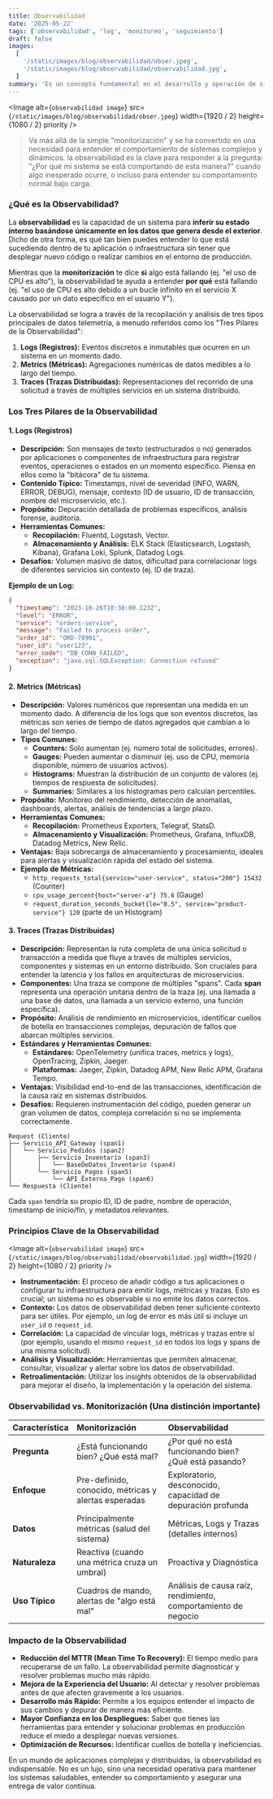 ```yaml
---
title: Observabilidad
date: '2025-05-22'
tags: ['observabilidad', 'log', 'monitoreo', 'seguimiento']
draft: false
images:
  [
    '/static/images/blog/observabilidad/obser.jpeg',
    '/static/images/blog/observabilidad/observabilidad.jpg',
  ]
summary: 'Es un concepto fundamental en el desarrollo y operación de sistemas modernos, especialmente en arquitecturas distribuidas como los microservicios o los sistemas en la nube.'
---
```


<Image
  alt={`observabilidad image`}
  src={`/static/images/blog/observabilidad/obser.jpeg`}
  width={1920 / 2}
  height={1080 / 2}
  priority
/>

>Va más allá de la simple "monitorización" y se ha convertido en una necesidad para entender el comportamiento de sistemas complejos y dinámicos. la observabilidad es la clave para responder a la pregunta: "¿Por qué mi sistema se está comportando de esta manera?" cuando algo inesperado ocurre, o incluso para entender su comportamiento normal bajo carga.

### ¿Qué es la Observabilidad?

La **observabilidad** es la capacidad de un sistema para **inferir su estado interno basándose únicamente en los datos que genera desde el exterior**. Dicho de otra forma, es qué tan bien puedes entender lo que está sucediendo dentro de tu aplicación o infraestructura sin tener que desplegar nuevo código o realizar cambios en el entorno de producción.

Mientras que la **monitorización** te dice **si** algo está fallando (ej. "el uso de CPU es alto"), la observabilidad te ayuda a entender **por qué** está fallando (ej. "el uso de CPU es alto debido a un bucle infinito en el servicio X causado por un dato específico en el usuario Y").

La observabilidad se logra a través de la recopilación y análisis de tres tipos principales de datos telemetría, a menudo referidos como los "Tres Pilares de la Observabilidad":

1.  **Logs (Registros):** Eventos discretos e inmutables que ocurren en un sistema en un momento dado.
2.  **Metrics (Métricas):** Agregaciones numéricas de datos medibles a lo largo del tiempo.
3.  **Traces (Trazas Distribuidas):** Representaciones del recorrido de una solicitud a través de múltiples servicios en un sistema distribuido.

### Los Tres Pilares de la Observabilidad

#### 1\. Logs (Registros)

- **Descripción:** Son mensajes de texto (estructurados o no) generados por aplicaciones o componentes de infraestructura para registrar eventos, operaciones o estados en un momento específico. Piensa en ellos como la "bitácora" de tu sistema.
- **Contenido Típico:** Timestamps, nivel de severidad (INFO, WARN, ERROR, DEBUG), mensaje, contexto (ID de usuario, ID de transacción, nombre del microservicio, etc.).
- **Propósito:** Depuración detallada de problemas específicos, análisis forense, auditoría.
- **Herramientas Comunes:**
  - **Recopilación:** Fluentd, Logstash, Vector.
  - **Almacenamiento y Análisis:** ELK Stack (Elasticsearch, Logstash, Kibana), Grafana Loki, Splunk, Datadog Logs.
- **Desafíos:** Volumen masivo de datos, dificultad para correlacionar logs de diferentes servicios sin contexto (ej. ID de traza).

**Ejemplo de un Log:**
```json
{
  "timestamp": "2023-10-26T10:30:00.123Z",
  "level": "ERROR",
  "service": "orders-service",
  "message": "Failed to process order",
  "order_id": "ORD-78901",
  "user_id": "user123",
  "error_code": "DB_CONN_FAILED",
  "exception": "java.sql.SQLException: Connection refused"
}
```

#### 2\. Metrics (Métricas)

- **Descripción:** Valores numéricos que representan una medida en un momento dado. A diferencia de los logs que son eventos discretos, las métricas son series de tiempo de datos agregados que cambian a lo largo del tiempo.
- **Tipos Comunes:**
  - **Counters:** Solo aumentan (ej. número total de solicitudes, errores).
  - **Gauges:** Pueden aumentar o disminuir (ej. uso de CPU, memoria disponible, número de usuarios activos).
  - **Histograms:** Muestran la distribución de un conjunto de valores (ej. tiempos de respuesta de solicitudes).
  - **Summaries:** Similares a los histogramas pero calculan percentiles.
- **Propósito:** Monitoreo del rendimiento, detección de anomalías, dashboards, alertas, análisis de tendencias a largo plazo.
- **Herramientas Comunes:**
  - **Recopilación:** Prometheus Exporters, Telegraf, StatsD.
  - **Almacenamiento y Visualización:** Prometheus, Grafana, InfluxDB, Datadog Metrics, New Relic.
- **Ventajas:** Baja sobrecarga de almacenamiento y procesamiento, ideales para alertas y visualización rápida del estado del sistema.
- **Ejemplo de Métricas:**
  - `http_requests_total{service="user-service", status="200"} 15432` (Counter)
  - `cpu_usage_percent{host="server-a"} 75.6` (Gauge)
  - `request_duration_seconds_bucket{le="0.5", service="product-service"} 120` (parte de un Histogram)

#### 3\. Traces (Trazas Distribuidas)

- **Descripción:** Representan la ruta completa de una única solicitud o transacción a medida que fluye a través de múltiples servicios, componentes y sistemas en un entorno distribuido. Son cruciales para entender la latencia y los fallos en arquitecturas de microservicios.
- **Componentes:** Una traza se compone de múltiples "spans". Cada **span** representa una operación unitaria dentro de la traza (ej. una llamada a una base de datos, una llamada a un servicio externo, una función específica).
- **Propósito:** Análisis de rendimiento en microservicios, identificar cuellos de botella en transacciones complejas, depuración de fallos que abarcan múltiples servicios.
- **Estándares y Herramientas Comunes:**
  - **Estándares:** OpenTelemetry (unifica traces, metrics y logs), OpenTracing, Zipkin, Jaeger.
  - **Plataformas:** Jaeger, Zipkin, Datadog APM, New Relic APM, Grafana Tempo.
- **Ventajas:** Visibilidad end-to-end de las transacciones, identificación de la causa raíz en sistemas distribuidos.
- **Desafíos:** Requieren instrumentación del código, pueden generar un gran volumen de datos, compleja correlación si no se implementa correctamente.


```
Request (Cliente)
├── Servicio_API_Gateway (span1)
│   └── Servicio_Pedidos (span2)
│       ├── Servicio_Inventario (span3)
│       │   └── BaseDeDatos_Inventario (span4)
│       └── Servicio_Pagos (span5)
│           └── API_Externa_Pago (span6)
└── Respuesta (Cliente)
```

Cada `span` tendría su propio ID, ID de padre, nombre de operación, timestamp de inicio/fin, y metadatos relevantes.

### Principios Clave de la Observabilidad

<Image
  alt={`observabilidad image`}
  src={`/static/images/blog/observabilidad/observabilidad.jpg`}
  width={1920 / 2}
  height={1080 / 2}
  priority
/>

- **Instrumentación:** El proceso de añadir código a tus aplicaciones o configurar tu infraestructura para emitir logs, métricas y trazas. Esto es crucial; un sistema no es observable si no emite los datos correctos.
- **Contexto:** Los datos de observabilidad deben tener suficiente contexto para ser útiles. Por ejemplo, un log de error es más útil si incluye un `user_id` o `request_id`.
- **Correlación:** La capacidad de vincular logs, métricas y trazas entre sí (por ejemplo, usando el mismo `request_id` en todos los logs y spans de una misma solicitud).
- **Análisis y Visualización:** Herramientas que permiten almacenar, consultar, visualizar y alertar sobre los datos de observabilidad.
- **Retroalimentación:** Utilizar los insights obtenidos de la observabilidad para mejorar el diseño, la implementación y la operación del sistema.

### Observabilidad vs. Monitorización (Una distinción importante)

| Característica | Monitorización                                      | Observabilidad                                      |
| :------------- | :-------------------------------------------------- | :-------------------------------------------------- |
| **Pregunta** | ¿Está funcionando bien? ¿Qué está mal?             | ¿Por qué no está funcionando bien? ¿Qué está pasando? |
| **Enfoque** | Pre-definido, conocido, métricas y alertas esperadas | Exploratorio, desconocido, capacidad de depuración profunda |
| **Datos** | Principalmente métricas (salud del sistema)         | Métricas, Logs y Trazas (detalles internos)        |
| **Naturaleza** | Reactiva (cuando una métrica cruza un umbral)      | Proactiva y Diagnóstica                             |
| **Uso Típico** | Cuadros de mando, alertas de "algo está mal"       | Análisis de causa raíz, rendimiento, comportamiento de negocio |

### Impacto de la Observabilidad

- **Reducción del MTTR (Mean Time To Recovery):** El tiempo medio para recuperarse de un fallo. La observabilidad permite diagnosticar y resolver problemas mucho más rápido.
- **Mejora de la Experiencia del Usuario:** Al detectar y resolver problemas antes de que afecten gravemente a los usuarios.
- **Desarrollo más Rápido:** Permite a los equipos entender el impacto de sus cambios y depurar de manera más eficiente.
- **Mayor Confianza en los Despliegues:** Saber que tienes las herramientas para entender y solucionar problemas en producción reduce el miedo a desplegar nuevas versiones.
- **Optimización de Recursos:** Identificar cuellos de botella y ineficiencias.

En un mundo de aplicaciones complejas y distribuidas, la observabilidad es indispensable. No es un lujo, sino una necesidad operativa para mantener los sistemas saludables, entender su comportamiento y asegurar una entrega de valor continua.
